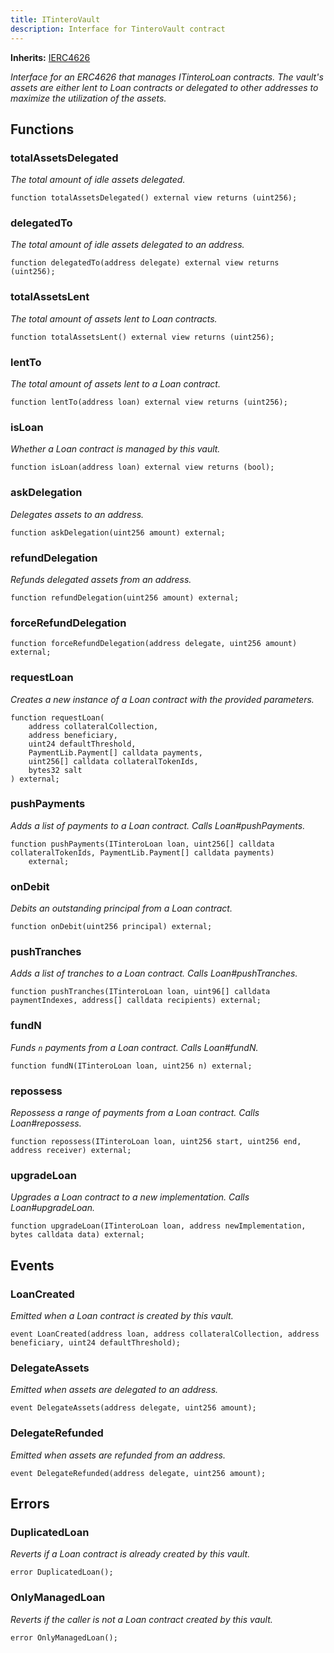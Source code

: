 ```yaml
---
title: ITinteroVault
description: Interface for TinteroVault contract
---
```


**Inherits:**
[IERC4626](https://docs.openzeppelin.com/contracts/5.x/api/interfaces#IERC4626)

*Interface for an ERC4626 that manages ITinteroLoan contracts.
The vault's assets are either lent to Loan contracts or delegated to other addresses
to maximize the utilization of the assets.*


## Functions
### totalAssetsDelegated

*The total amount of idle assets delegated.*


```solidity
function totalAssetsDelegated() external view returns (uint256);
```

### delegatedTo

*The total amount of idle assets delegated to an address.*


```solidity
function delegatedTo(address delegate) external view returns (uint256);
```

### totalAssetsLent

*The total amount of assets lent to Loan contracts.*


```solidity
function totalAssetsLent() external view returns (uint256);
```

### lentTo

*The total amount of assets lent to a Loan contract.*


```solidity
function lentTo(address loan) external view returns (uint256);
```

### isLoan

*Whether a Loan contract is managed by this vault.*


```solidity
function isLoan(address loan) external view returns (bool);
```

### askDelegation

*Delegates assets to an address.*


```solidity
function askDelegation(uint256 amount) external;
```

### refundDelegation

*Refunds delegated assets from an address.*


```solidity
function refundDelegation(uint256 amount) external;
```

### forceRefundDelegation


```solidity
function forceRefundDelegation(address delegate, uint256 amount) external;
```

### requestLoan

*Creates a new instance of a Loan contract with the provided parameters.*


```solidity
function requestLoan(
    address collateralCollection,
    address beneficiary,
    uint24 defaultThreshold,
    PaymentLib.Payment[] calldata payments,
    uint256[] calldata collateralTokenIds,
    bytes32 salt
) external;
```

### pushPayments

*Adds a list of payments to a Loan contract. Calls Loan#pushPayments.*


```solidity
function pushPayments(ITinteroLoan loan, uint256[] calldata collateralTokenIds, PaymentLib.Payment[] calldata payments)
    external;
```

### onDebit

*Debits an outstanding principal from a Loan contract.*


```solidity
function onDebit(uint256 principal) external;
```

### pushTranches

*Adds a list of tranches to a Loan contract. Calls Loan#pushTranches.*


```solidity
function pushTranches(ITinteroLoan loan, uint96[] calldata paymentIndexes, address[] calldata recipients) external;
```

### fundN

*Funds `n` payments from a Loan contract. Calls Loan#fundN.*


```solidity
function fundN(ITinteroLoan loan, uint256 n) external;
```

### repossess

*Repossess a range of payments from a Loan contract. Calls Loan#repossess.*


```solidity
function repossess(ITinteroLoan loan, uint256 start, uint256 end, address receiver) external;
```

### upgradeLoan

*Upgrades a Loan contract to a new implementation. Calls Loan#upgradeLoan.*


```solidity
function upgradeLoan(ITinteroLoan loan, address newImplementation, bytes calldata data) external;
```

## Events
### LoanCreated
*Emitted when a Loan contract is created by this vault.*


```solidity
event LoanCreated(address loan, address collateralCollection, address beneficiary, uint24 defaultThreshold);
```

### DelegateAssets
*Emitted when assets are delegated to an address.*


```solidity
event DelegateAssets(address delegate, uint256 amount);
```

### DelegateRefunded
*Emitted when assets are refunded from an address.*


```solidity
event DelegateRefunded(address delegate, uint256 amount);
```

## Errors
### DuplicatedLoan
*Reverts if a Loan contract is already created by this vault.*


```solidity
error DuplicatedLoan();
```

### OnlyManagedLoan
*Reverts if the caller is not a Loan contract created by this vault.*


```solidity
error OnlyManagedLoan();
```

